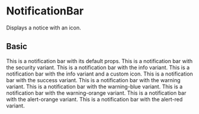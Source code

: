 
<Meta title="Components/NotificationBar" component={NotificationBar} />

# NotificationBar

<Description>Displays a notice with an icon.</Description>

## Basic

<Canvas isColumn>
  <Story name="basic">
    <NotificationBar>
      This is a notification bar with its default props.
    </NotificationBar>
  </Story>
  <Story name="security">
    <NotificationBar variant="security">
      This is a notification bar with the security variant.
    </NotificationBar>
  </Story>
  <Story name="info">
    <NotificationBar variant="info">
      This is a notification bar with the info variant.
    </NotificationBar>
  </Story>
  <Story name="info-custom">
    <NotificationBar variant="info" icon="clock-outline">
      This is a notification bar with the info variant and a custom icon.
    </NotificationBar>
  </Story>
  <Story name="success">
    <NotificationBar variant="success">
      This is a notification bar with the success variant.
    </NotificationBar>
  </Story>
  <Story name="warning">
    <NotificationBar variant="warning">
      This is a notification bar with the warning variant.
    </NotificationBar>
  </Story>
  <Story name="warning-blue">
    <NotificationBar variant="warning-blue">
      This is a notification bar with the warning-blue variant.
    </NotificationBar>
  </Story>
  <Story name="warning-orange">
    <NotificationBar variant="warning-orange">
      This is a notification bar with the warning-orange variant.
    </NotificationBar>
  </Story>
  <Story name="alert-orange">
    <NotificationBar variant="alert-orange">
      This is a notification bar with the alert-orange variant.
    </NotificationBar>
  </Story>
  <Story name="alert-red">
    <NotificationBar variant="alert-red">
      This is a notification bar with the alert-red variant.
    </NotificationBar>
  </Story>
</Canvas>
